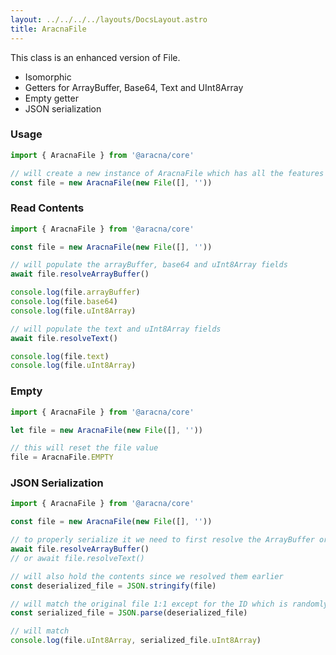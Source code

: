 ```yaml
---
layout: ../../../../layouts/DocsLayout.astro
title: AracnaFile
---
```


This class is an enhanced version of File.

- Isomorphic
- Getters for ArrayBuffer, Base64, Text and UInt8Array
- Empty getter
- JSON serialization

### Usage

```ts
import { AracnaFile } from '@aracna/core'

// will create a new instance of AracnaFile which has all the features of File available plus the custom ones
const file = new AracnaFile(new File([], ''))
```

### Read Contents

```ts
import { AracnaFile } from '@aracna/core'

const file = new AracnaFile(new File([], ''))

// will populate the arrayBuffer, base64 and uInt8Array fields
await file.resolveArrayBuffer()

console.log(file.arrayBuffer)
console.log(file.base64)
console.log(file.uInt8Array)

// will populate the text and uInt8Array fields
await file.resolveText()

console.log(file.text)
console.log(file.uInt8Array)
```

### Empty

```ts
import { AracnaFile } from '@aracna/core'

let file = new AracnaFile(new File([], ''))

// this will reset the file value
file = AracnaFile.EMPTY
```

### JSON Serialization

```ts
import { AracnaFile } from '@aracna/core'

const file = new AracnaFile(new File([], ''))

// to properly serialize it we need to first resolve the ArrayBuffer or Text
await file.resolveArrayBuffer()
// or await file.resolveText()

// will also hold the contents since we resolved them earlier
const deserialized_file = JSON.stringify(file)

// will match the original file 1:1 except for the ID which is randomly generated on each new instance of the class
const serialized_file = JSON.parse(deserialized_file)

// will match
console.log(file.uInt8Array, serialized_file.uInt8Array)
```
